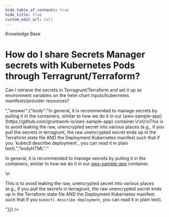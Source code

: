 ```yaml
---
hide_table_of_contents: true
hide_title: true
custom_edit_url: null
---
```



<head>
  <link rel="canonical" href="https://github.com/gruntwork-io/knowledge-base/discussions/213" />
</head>

<CenterLayout>
<span className="searchCategory">Knowledge Base</span>
<h1>How do I share Secrets Manager secrets with Kubernetes Pods through Terragrunt/Terraform?</h1>
<GitHub discussion={{"id":"D_kwDOF8slf84AO22V","number":213,"author":{"login":"yorinasub17"},"title":"How do I share Secrets Manager secrets with Kubernetes Pods through Terragrunt/Terraform?","body":"Can I retrieve the secrets in Terragrunt/Terraform and set it up as environment variables on the helm chart inputs/kubernetes manifests/provider resources?","bodyHTML":"<p dir=\"auto\">Can I retrieve the secrets in Terragrunt/Terraform and set it up as environment variables on the helm chart inputs/kubernetes manifests/provider resources?</p>","answer":{"body":"In general, it is recommended to manage secrets by pulling it in the containers, similar to how we do it in our [aws-sample-app](https://github.com/gruntwork-io/aws-sample-app) container.\r\n\r\nThis is to avoid leaking the raw, unencrypted secret into various places (e.g., if you pull the secrets in terragrunt, the raw unencrypted secret ends up in the Terraform state file AND the Deployment Kubernetes manifest such that if you `kubectl describe deployment`, you can read it in plain text).","bodyHTML":"<p dir=\"auto\">In general, it is recommended to manage secrets by pulling it in the containers, similar to how we do it in our <a href=\"https://github.com/gruntwork-io/aws-sample-app\">aws-sample-app</a> container.</p>\n<p dir=\"auto\">This is to avoid leaking the raw, unencrypted secret into various places (e.g., if you pull the secrets in terragrunt, the raw unencrypted secret ends up in the Terraform state file AND the Deployment Kubernetes manifest such that if you <code class=\"notranslate\">kubectl describe deployment</code>, you can read it in plain text).</p>"}}} />

</CenterLayout>
  

<!-- ##DOCS-SOURCER-START
{
  "sourcePlugin": "github-discussions",
  "hash": "6b65690166cc6829aec1507a941c05d4"
}
##DOCS-SOURCER-END -->
